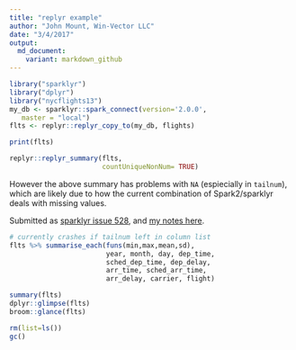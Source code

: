 ```yaml
---
title: "replyr example"
author: "John Mount, Win-Vector LLC"
date: "3/4/2017"
output:
  md_document:
    variant: markdown_github
---
```


```r
library("sparklyr")
library("dplyr")
library("nycflights13")
my_db <- sparklyr::spark_connect(version='2.0.0', 
   master = "local")
flts <- replyr::replyr_copy_to(my_db, flights)
```

```r
print(flts)
```

```r
replyr::replyr_summary(flts, 
                       countUniqueNonNum= TRUE)
```

However the above summary has problems with `NA` (espiecially in `tailnum`),
which are likely due to how the current combination of Spark2/sparklyr deals with
missing values.

Submitted as [sparklyr issue 528](https://github.com/rstudio/sparklyr/issues/528),
and [my notes here](https://github.com/WinVector/replyr/blob/master/issues/SparkNAIssue.md).

```r
# currently crashes if tailnum left in column list 
flts %>% summarise_each(funs(min,max,mean,sd),
                        year, month, day, dep_time,
                        sched_dep_time, dep_delay, 
                        arr_time, sched_arr_time, 
                        arr_delay, carrier, flight)
```

```r
summary(flts)
dplyr::glimpse(flts)
broom::glance(flts)
```

```r
rm(list=ls())
gc()
```

